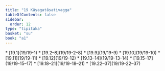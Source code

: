 ```yaml
---
title: "19 Kāyagatāsativagga"
tableOfContents: false
sidebar:
  order: 12
type: "tipitaka"
basket: "su"
book: "a1"
---
```



<DynamicBreadcrumb />



<TableOfContents book="a1" section="19">
* [19.1](19/19-1)
* [19.2–8](19/19-2–8)
* [19.9](19/19-9)
* [19.10](19/19-10)
* [19.11](19/19-11)
* [19.12](19/19-12)
* [19.13–14](19/19-13–14)
* [19.15–17](19/19-15–17)
* [19.18–21](19/19-18–21)
* [19.22–37](19/19-22–37)
</TableOfContents>